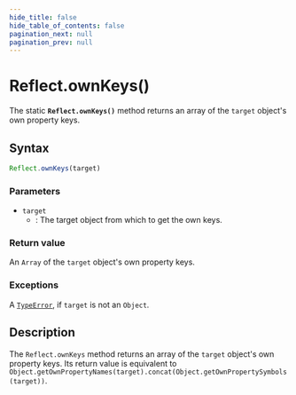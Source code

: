 ```yaml
---
hide_title: false
hide_table_of_contents: false
pagination_next: null
pagination_prev: null
---
```

# Reflect.ownKeys()

The static **`Reflect.ownKeys()`** method returns an array of
the `target` object's own property keys.

## Syntax

```js
Reflect.ownKeys(target)
```

### Parameters

- `target`
  - : The target object from which to get the own keys.

### Return value

An `Array` of the `target` object's own property
keys.

### Exceptions

A [`TypeError`](../../globals/TypeError/TypeError.mdx), if `target` is not an
`Object`.

## Description

The `Reflect.ownKeys` method returns an array of the
`target` object's own property keys. Its return value is
equivalent to `Object.getOwnPropertyNames(target).concat(Object.getOwnPropertySymbols(target))`.

